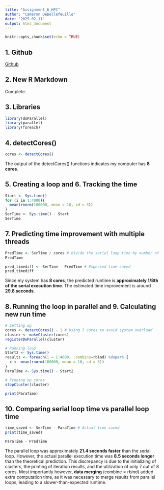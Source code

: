 ```yaml
---
title: "Assignment_6_HPC"
author: "Cameron DeBellefeuille"
date: "2025-02-11"
output: html_document
---
```


```r
knitr::opts_chunk$set(echo = TRUE)
```

## 1. Github

[Github](https://github.com/CameronDebellefeuille/BIOL432_Assignment6_HPC)

## 2. New R Markdown

Complete.

## 3. Libraries

```r
library(doParallel)
library(parallel)
library(foreach)
```

## 4. detectCores()

```r
cores <- detectCores()
```

The output of the detectCores() functions indicates my computer has **8 cores**.

## 5. Creating a loop and 6. Tracking the time

```r
Start <- Sys.time()
for (i in 1:4000){
  mean(rnorm(100000, mean = 10, sd = 3))
}
SerTime <- Sys.time() - Start
SerTime
```

## 7. Predicting time improvement with multiple threads

```r
PredTime <- SerTime / cores # divide the serial loop time by number of cores
PredTime
```

```r
pred_timediff <- SerTime - PredTime # Expected time saved
pred_timediff
```

Since my system has **8 cores**, the predicted runtime is **approximately 1/8th of the serial execution time**. The estimated time improvement is around **29.8 seconds**.

## 8. Running the loop in parallel and 9. Calculating new run time

```r
# Setting up
cores <- detectCores() - 1 # Using 7 cores to avoid system overload
cluster <- makeCluster(cores)
registerDoParallel(cluster)

# Running loop
Start2 <- Sys.time()
results <- foreach(i = 1:4000, .combine=rbind) %dopar% {
  x <- mean(rnorm(100000, mean = 10, sd = 3))
}
ParaTime <- Sys.time() - Start2

# Freeing up cores
stopCluster(cluster)

print(ParaTime)
```

## 10. Comparing serial loop time vs parallel loop time

```r
time_saved <- SerTime - ParaTime # Actual time saved
print(time_saved)
```

```r
ParaTime - PredTime
```

The parallel loop was approximately **21.4 seconds faster** than the serial loop. However, the actual parallel execution time was **8.5 seconds longer** than the theoretical prediction. This discrepancy is due to the initializing of clusters, the printing of iteration results, and the utilization of only 7 out of 8 cores. Most importantly however, **data merging** (combine = rbind) added extra computation time, as it was necessary to merge results from parallel loops, leading to a slower-than-expected runtime.
